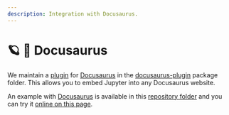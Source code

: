 ```yaml
---
description: Integration with Docusaurus.
---
```



# 🪐 🦕 Docusaurus

We maintain a [plugin](https://docusaurus.io/docs/next/using-plugins) for [Docusaurus](https://docusaurus.io) in the [docusaurus-plugin](https://github.com/datalayer/jupyter-ui/tree/main/packages/docusaurus-plugin) package folder. This allows you to embed Jupyter into any Docusaurus website.

An example with [Docusaurus](https://docusaurus.io) is available in this [repository folder](https://github.com/datalayer/jupyter-ui/tree/main/examples/docusaurus) and you can try it [online on this page](/docs/demos/cell).

<ModalImage
  small="https://jupyter-examples.datalayer.tech/jupyter-react-docusaurus.png"
  large="https://jupyter-examples.datalayer.tech/jupyter-react-docusaurus.png"
  alt="Jupyter UI Docusaurus"
/>
